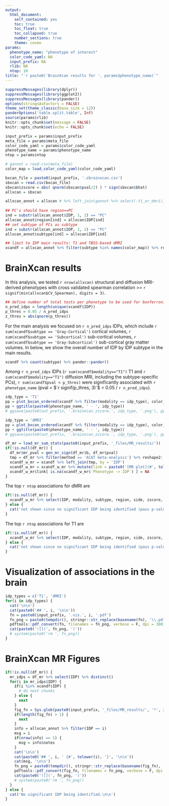 ```yaml
---
output:
  html_document: 
    self_contained: yes
    toc: true
    toc_float: true
    toc_collapsed: true
    number_sections: true
    theme: cosmo
params:
  phenotype_name: "phenotype of interest"
  color_code_yaml: NA
  input_prefix: NA
  rlib: NA
  ntop: 10
title: "`r paste0('BrainXcan results for ', params$phenotype_name)`"
---
```



```r
suppressMessages(library(dplyr))
suppressMessages(library(ggplot2))
suppressMessages(library(pander))
options(stringsAsFactors = FALSE)
theme_set(theme_classic(base_size = 12))
panderOptions('table.split.table', Inf)
source(params$rlib)
knitr::opts_chunk$set(message = FALSE)
knitr::opts_chunk$set(echo = FALSE)
```

```r
input_prefix = params$input_prefix
meta_file = params$meta_file
color_code_yaml = params$color_code_yaml
phenotype_name = params$phenotype_name
ntop = params$ntop
```

```r
# gannot = read.csv(meta_file)
color_map = load_color_code_yaml(color_code_yaml)
```

```r
bxcan_file = paste0(input_prefix, '.sbrainxcan.csv')
sbxcan = read.csv(bxcan_file)
sbxcan$zscore = abs( qnorm(sbxcan$pval/2) ) * sign(sbxcan$bhat)
allxcan = sbxcan
```

```r
allxcan_annot = allxcan # %>% left_join(gannot %>% select(-t1_or_dmri), by = "IDP") 
  
## PC's should have region==PC
ind = substr(allxcan_annot$IDP, 1, 2) == "PC"
allxcan_annot$region[ind] = allxcan$IDP[ind]
## set subtype of PCs as subtype
ind = substr(allxcan_annot$IDP, 1, 2) == "PC"
allxcan_annot$subtype[ind] = allxcan$IDP[ind]

## limit to IDP main results: T1 and TBSS-based dMRI
xcandf = allxcan_annot %>% filter(subtype %in% names(color_map)) %>% rename(side = left_or_right)
```


# BrainXcan results 

In this analysis, we tested `r nrow(allxcan)` structural and diffusion MRI-derived phenotypes with cross validated spearman correlation >= `r signif(min(allxcan$CV_Spearman), digits = 3)`.

```r
## define number of total tests per phenotype to be used for bonferroni correction
n_pred_idps = length(unique(xcandf$IDP))
p_thres = 0.05 / n_pred_idps
z_thres = abs(qnorm(p_thres))
```

For the main analysis we focused on `r n_pred_idps` IDPs, which include `r sum(xcandf$subtype == 'Gray-Cortical')` cortical volumes, `r sum(xcandf$subtype == 'Subcortical')` sub-cortical volumes, `r sum(xcandf$subtype == 'Gray-Subcortical')` sub-cortical gray matter volumes.
In below, we show the overall number of IDP by IDP subtype in the main results.

```r
xcandf %>% count(subtype) %>% pander::pander()
```

Among `r n_pred_idps` IDPs (`r sum(xcandf$modality=="T1")` T1 and `r sum(xcandf$modality=="T1")` diffusion MRI, including the subtype-specific PCs), `r sum(xcandf$pval < p_thres)` were significantly associated with `r phenotype_name` (pval < $`r signif(p_thres, 3)`$ = 0.05 / `r n_pred_idps`). 

```r
idp_type = 'T1'
pp = plot_bxcan_ordered(xcandf %>% filter(modality == idp_type), color_map, z_thres)
pp + ggtitle(paste0(phenotype_name, ' - ', idp_type))
# ggsave(paste0(out_prefix, '.brainxcan_zscore.', idp_type, '.png'), pp, height = 6, width = 8)
```


```r
idp_type = 'dMRI'
pp = plot_bxcan_ordered(xcandf %>% filter(modality == idp_type), color_map, z_thres)
pp + ggtitle(paste0(phenotype_name, ' - ', idp_type))
# ggsave(paste0(out_prefix, '.brainxcan_zscore.', idp_type, '.png'), pp, height = 6, width = 8)
```

```r
df_mr = load_mr_sum_stats(paste0(input_prefix, '_files/MR_results/'))
if(!is.null(df_mr)) {
  df_mr$mr_pval = gen_mr_sign(df_mr$b, df_mr$pval)
  tmp = df_mr %>% filter(method == 'ACAT meta-analysis') %>% reshape2::dcast(IDP ~ direction, value.var = 'pval')
  xcandf_w_mr = xcandf %>% left_join(tmp, by = 'IDP') 
  xcandf_w_mr = xcandf_w_mr %>% mutate(link = paste0('[MR plot](#', tolower(IDP), ')'))
  xcandf_w_mr$link[ is.na(xcandf_w_mr$`Phenotype -> IDP`) ] = NA
}
```

The top `r ntop` associations for dMRI are 
```r
if(!is.null(df_mr)) {
  xcandf_w_mr %>% select(IDP, modality, subtype, region, side, zscore, pval, `IDP -> Phenotype`, `Phenotype -> IDP`, link) %>% filter(pval < p_thres) %>% filter(modality=="dMRI") %>% arrange(pval) %>% select(-modality) %>% head(ntop) %>% pander
} else {
  cat('not shown since no significant IDP being identified (pass p-value cutoff).\n\n')
}
```

The top `r ntop` associations for T1 are 
```r
if(!is.null(df_mr)) {
  xcandf_w_mr %>% select(IDP, modality, subtype, region, side, zscore, pval, `IDP -> Phenotype`, `Phenotype -> IDP`, link) %>% filter(pval < p_thres) %>% filter(modality == "T1") %>% arrange(pval) %>% select(-modality) %>% head(ntop) %>% pander
} else {
  cat('not shown since no significant IDP being identified (pass p-value cutoff).\n\n')
}
```

# Visualization of associations in the brain

```r
idp_types = c('T1', 'dMRI')
for(i in idp_types) {
  cat('\n\n')
  cat(paste0('## ', i, '\n\n'))
  fn = paste0(input_prefix, '.vis.', i, '.pdf')
  fn_png = paste0(tempdir(), stringr::str_replace(basename(fn), '\\.pdf', '\\.png'))
  pdftools::pdf_convert(fn, filenames = fn_png, verbose = F, dpi = 300)
  cat(paste0('![](', fn_png, ')'))
  # system(paste0('rm ', fn_png))
}
```

# BrainXcan MR Figures

```r
if(!is.null(df_mr)) {
  mr_idps = df_mr %>% select(IDP) %>% distinct()
  for(i in mr_idps$IDP) {
    if(i %in% xcandf$IDP) {
      # do next chunks
    } else {
      next
    }
    fig_fn = Sys.glob(paste0(input_prefix, '_files/MR_results/', '*', i, '.MR_vis.pdf'))
    if(length(fig_fn) > 1) {
      next
    }
    info = allxcan_annot %>% filter(IDP == i)
    msg = i
    if(nrow(info) == 1) {
      msg = info$notes
    }
    cat('\n\n')
    cat(paste0('## ', i, ' {#', tolower(i), '}', '\n\n'))
    cat(msg, '\n\n')
    fn_png = paste0(tempdir(), stringr::str_replace(basename(fig_fn), '\\.pdf', '\\.png'))
    pdftools::pdf_convert(fig_fn, filenames = fn_png, verbose = F, dpi = 200)
    cat(paste0('![](', fn_png, ')'))
    # system(paste0('rm ', fn_png))
  }
} else {
  cat('No significant IDP being identified.\n\n')
}
```
